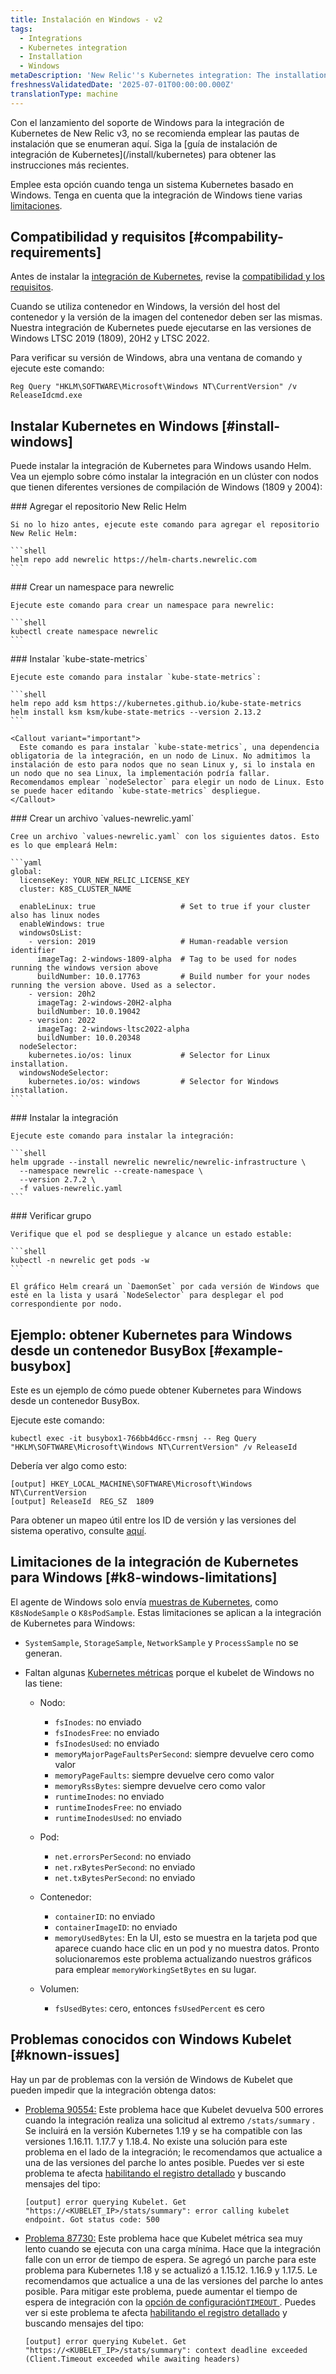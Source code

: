 ```yaml
---
title: Instalación en Windows - v2
tags:
  - Integrations
  - Kubernetes integration
  - Installation
  - Windows
metaDescription: 'New Relic''s Kubernetes integration: The installation of Kubernetes on Windows'
freshnessValidatedDate: '2025-07-01T00:00:00.000Z'
translationType: machine
---
```


<Callout title="importante">
  Con el lanzamiento del soporte de Windows para la integración de Kubernetes de New Relic v3, no se recomienda emplear las pautas de instalación que se enumeran aquí. Siga la [guía de instalación de integración de Kubernetes](/install/kubernetes) para obtener las instrucciones más recientes.
</Callout>

Emplee esta opción cuando tenga un sistema Kubernetes basado en Windows. Tenga en cuenta que la integración de Windows tiene varias [limitaciones](#k8-windows-limitations).

## Compatibilidad y requisitos [#compability-requirements]

Antes de instalar la [integración de Kubernetes](/docs/integrations/kubernetes-integration/get-started/introduction-kubernetes-integration), revise la [compatibilidad y los requisitos](/docs/integrations/kubernetes-integration/get-started/kubernetes-integration-compatibility-requirements).

<Callout variant="important">
  Cuando se utiliza contenedor en Windows, la versión del host del contenedor y la versión de la imagen del contenedor deben ser las mismas. Nuestra integración de Kubernetes puede ejecutarse en las versiones de Windows LTSC 2019 (1809), 20H2 y LTSC 2022.
</Callout>

Para verificar su versión de Windows, abra una ventana de comando y ejecute este comando:

```shell
Reg Query "HKLM\SOFTWARE\Microsoft\Windows NT\CurrentVersion" /v
ReleaseIdcmd.exe
```

## Instalar Kubernetes en Windows [#install-windows]

Puede instalar la integración de Kubernetes para Windows usando Helm. Vea un ejemplo sobre cómo instalar la integración en un clúster con nodos que tienen diferentes versiones de compilación de Windows (1809 y 2004):

<Steps>
  <Step>
    ### Agregar el repositorio New Relic Helm

    Si no lo hizo antes, ejecute este comando para agregar el repositorio New Relic Helm:

    ```shell
    helm repo add newrelic https://helm-charts.newrelic.com
    ```
  </Step>

  <Step>
    ### Crear un namespace para newrelic

    Ejecute este comando para crear un namespace para newrelic:

    ```shell
    kubectl create namespace newrelic
    ```
  </Step>

  <Step>
    ### Instalar `kube-state-metrics`

    Ejecute este comando para instalar `kube-state-metrics`:

    ```shell
    helm repo add ksm https://kubernetes.github.io/kube-state-metrics
    helm install ksm ksm/kube-state-metrics --version 2.13.2
    ```

    <Callout variant="important">
      Este comando es para instalar `kube-state-metrics`, una dependencia obligatoria de la integración, en un nodo de Linux. No admitimos la instalación de esto para nodos que no sean Linux y, si lo instala en un nodo que no sea Linux, la implementación podría fallar. Recomendamos emplear `nodeSelector` para elegir un nodo de Linux. Esto se puede hacer editando `kube-state-metrics` despliegue.
    </Callout>
  </Step>

  <Step>
    ### Crear un archivo `values-newrelic.yaml`

    Cree un archivo `values-newrelic.yaml` con los siguientes datos. Esto es lo que empleará Helm:

    ```yaml
    global:
      licenseKey: YOUR_NEW_RELIC_LICENSE_KEY
      cluster: K8S_CLUSTER_NAME

      enableLinux: true                   # Set to true if your cluster also has linux nodes
      enableWindows: true
      windowsOsList:
        - version: 2019                   # Human-readable version identifier
          imageTag: 2-windows-1809-alpha  # Tag to be used for nodes running the windows version above
          buildNumber: 10.0.17763         # Build number for your nodes running the version above. Used as a selector.
        - version: 20h2
          imageTag: 2-windows-20H2-alpha
          buildNumber: 10.0.19042
        - version: 2022
          imageTag: 2-windows-ltsc2022-alpha
          buildNumber: 10.0.20348
      nodeSelector:
        kubernetes.io/os: linux           # Selector for Linux installation.
      windowsNodeSelector:
        kubernetes.io/os: windows         # Selector for Windows installation.
    ```
  </Step>

  <Step>
    ### Instalar la integración

    Ejecute este comando para instalar la integración:

    ```shell
    helm upgrade --install newrelic newrelic/newrelic-infrastructure \
      --namespace newrelic --create-namespace \
      --version 2.7.2 \
      -f values-newrelic.yaml
    ```
  </Step>

  <Step>
    ### Verificar grupo

    Verifique que el pod se despliegue y alcance un estado estable:

    ```shell
    kubectl -n newrelic get pods -w
    ```

    El gráfico Helm creará un `DaemonSet` por cada versión de Windows que esté en la lista y usará `NodeSelector` para desplegar el pod correspondiente por nodo.
  </Step>
</Steps>

## Ejemplo: obtener Kubernetes para Windows desde un contenedor BusyBox [#example-busybox]

Este es un ejemplo de cómo puede obtener Kubernetes para Windows desde un contenedor BusyBox.

Ejecute este comando:

```shell
kubectl exec -it busybox1-766bb4d6cc-rmsnj -- Reg Query
"HKLM\SOFTWARE\Microsoft\Windows NT\CurrentVersion" /v ReleaseId
```

Debería ver algo como esto:

```shell
[output] HKEY_LOCAL_MACHINE\SOFTWARE\Microsoft\Windows NT\CurrentVersion
[output] ReleaseId	REG_SZ	1809
```

Para obtener un mapeo útil entre los ID de versión y las versiones del sistema operativo, consulte [aquí](https://hub.docker.com/_/microsoft-windows-servercore).

## Limitaciones de la integración de Kubernetes para Windows [#k8-windows-limitations]

El agente de Windows solo envía [muestras de Kubernetes](/docs/kubernetes-pixie/kubernetes-integration/understand-use-data/find-use-your-kubernetes-data/#event-types), como `K8sNodeSample` o `K8sPodSample`. Estas limitaciones se aplican a la integración de Kubernetes para Windows:

* `SystemSample`, `StorageSample`, `NetworkSample` y `ProcessSample` no se generan.

* Faltan algunas [Kubernetes métricas](/docs/integrations/kubernetes-integration/understand-use-data/understand-use-data#metrics) porque el kubelet de Windows no las tiene:

  * Nodo:

    * `fsInodes`: no enviado
    * `fsInodesFree`: no enviado
    * `fsInodesUsed`: no enviado
    * `memoryMajorPageFaultsPerSecond`: siempre devuelve cero como valor
    * `memoryPageFaults`: siempre devuelve cero como valor
    * `memoryRssBytes`: siempre devuelve cero como valor
    * `runtimeInodes`: no enviado
    * `runtimeInodesFree`: no enviado
    * `runtimeInodesUsed`: no enviado

  * Pod:

    * `net.errorsPerSecond`: no enviado
    * `net.rxBytesPerSecond`: no enviado
    * `net.txBytesPerSecond`: no enviado

  * Contenedor:

    * `containerID`: no enviado
    * `containerImageID`: no enviado
    * `memoryUsedBytes`: En la UI, esto se muestra en la tarjeta pod que aparece cuando hace clic en un pod y no muestra datos. Pronto solucionaremos este problema actualizando nuestros gráficos para emplear `memoryWorkingSetBytes` en su lugar.

  * Volumen:
    * `fsUsedBytes`: cero, entonces `fsUsedPercent` es cero

## Problemas conocidos con Windows Kubelet [#known-issues]

Hay un par de problemas con la versión de Windows de Kubelet que pueden impedir que la integración obtenga datos:

* [Problema 90554:](https://github.com/kubernetes/kubernetes/pull/90554) Este problema hace que Kubelet devuelva 500 errores cuando la integración realiza una solicitud al extremo `/stats/summary` . Se incluirá en la versión Kubernetes 1.19 y se ha compatible con las versiones 1.16.11. 1.17.7 y 1.18.4. No existe una solución para este problema en el lado de la integración; le recomendamos que actualice a una de las versiones del parche lo antes posible. Puedes ver si este problema te afecta [habilitando el registro detallado](/docs/kubernetes-pixie/kubernetes-integration/advanced-configuration/get-logs-version/#verbose-logging) y buscando mensajes del tipo:

  ```shell
  [output] error querying Kubelet. Get "https://<KUBELET_IP>/stats/summary": error calling kubelet endpoint. Got status code: 500
  ```

* [Problema 87730:](https://github.com/kubernetes/kubernetes/pull/87730) Este problema hace que Kubelet métrica sea muy lento cuando se ejecuta con una carga mínima. Hace que la integración falle con un error de tiempo de espera. Se agregó un parche para este problema para Kubernetes 1.18 y se actualizó a 1.15.12. 1.16.9 y 1.17.5. Le recomendamos que actualice a una de las versiones del parche lo antes posible. Para mitigar este problema, puede aumentar el tiempo de espera de integración con la [opción de configuración`TIMEOUT` ](/docs/integrations/kubernetes-integration/installation/kubernetes-integration-install-configure#kube-state-metrics-timeout-change). Puedes ver si este problema te afecta [habilitando el registro detallado](/docs/kubernetes-pixie/kubernetes-integration/advanced-configuration/get-logs-version/#verbose-logging) y buscando mensajes del tipo:

  ```shell
  [output] error querying Kubelet. Get "https://<KUBELET_IP>/stats/summary": context deadline exceeded (Client.Timeout exceeded while awaiting headers)
  ```